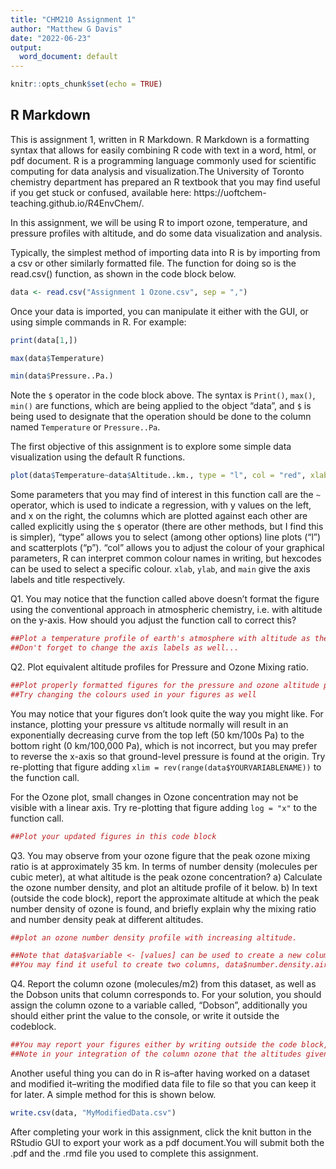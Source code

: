 ---
title: "CHM210 Assignment 1"
author: "Matthew G Davis"
date: "2022-06-23"
output:
  word_document: default
---

```{r setup, include=FALSE}
knitr::opts_chunk$set(echo = TRUE)
```

## R Markdown
This is assignment 1, written in R Markdown. R Markdown is a formatting syntax that allows for easily combining R code with text in a word, html, or pdf document. R is a programming language commonly used for scientific computing for data analysis and visualization.The University of Toronto chemistry department has prepared an R textbook that you may find useful if you get stuck or confused, available here: https://uoftchem-teaching.github.io/R4EnvChem/.

In this assignment, we will be using R to import ozone, temperature, and pressure profiles with altitude, and do some data visualization and analysis.

Typically, the simplest method of importing data into R is by importing from a csv or other similarly formatted file. The function for doing so is the read.csv() function, as shown in the code block below.

```{r}
data <- read.csv("Assignment 1 Ozone.csv", sep = ",")
```

Once your data is imported, you can manipulate it either with the GUI, or using simple commands in R. For example:

```{r}
print(data[1,])

max(data$Temperature)

min(data$Pressure..Pa.)
```

Note the `$` operator in the code block above. The syntax is `Print()`, `max()`, `min()` are functions, which are being applied to the object "data", and `$` is being used to designate that the operation should be done to the column named `Temperature` or `Pressure..Pa`.

The first objective of this assignment is to explore some simple data visualization using the default R functions. 

```{r}
plot(data$Temperature~data$Altitude..km., type = "l", col = "red", xlab = "Altitude (km)", ylab = "Temperature (C)", main = "Temperature Profile of Earth's Atmosphere")
```

Some parameters that you may find of interest in this function call are the `~` operator, which is used to indicate a regression, with y values on the left, and x on the right, the columns which are plotted against each other are called explicitly using the `$` operator (there are other methods, but I find this is simpler), "type" allows you to select (among other options) line plots ("l") and scatterplots ("p"). "col" allows you to adjust the colour of your graphical parameters, R can interpret common colour names in writing, but hexcodes can be used to select a specific colour. `xlab`, `ylab`, and `main` give the axis labels and title respectively.

Q1. You may notice that the function called above doesn't format the figure using the conventional approach in atmospheric chemistry, i.e. with altitude on the y-axis. How should you adjust the function call to correct this?

```{r}
##Plot a temperature profile of earth's atmosphere with altitude as the y-axis
##Don't forget to change the axis labels as well...

```


Q2. Plot equivalent altitude profiles for Pressure and Ozone Mixing ratio.

```{r}
##Plot properly formatted figures for the pressure and ozone altitude profiles, including properly labelled axes and a title
##Try changing the colours used in your figures as well
```

You may notice that your figures don't look quite the way you might like. For instance, plotting your pressure vs altitude normally will result in an exponentially decreasing curve from the top left (50 km/100s Pa) to the bottom right (0 km/100,000 Pa), which is not incorrect, but you may prefer to reverse the x-axis so that ground-level pressure is found at the origin. Try re-plotting that figure adding `xlim = rev(range(data$YOURVARIABLENAME))` to the function call.

For the Ozone plot, small changes in Ozone concentration may not be visible with a linear axis. Try re-plotting that figure adding `log = "x"` to the function call.

```{r}
##Plot your updated figures in this code block

```

Q3. You may observe from your ozone figure that the peak ozone mixing ratio is at approximately 35 km. In terms of number density (molecules per cubic meter), at what altitude is the peak ozone concentration? 
a) Calculate the ozone number density, and plot an altitude profile of it below. 
b) In text (outside the code block), report the approximate altitude at which the peak number density of ozone is found, and briefly explain why the mixing ratio and number density peak at different altitudes.

```{r}
##plot an ozone number density profile with increasing altitude. 

##Note that data$variable <- [values] can be used to create a new column in your dataframe labeled "variable", with the values given by [values].
##You may find it useful to create two columns, data$number.density.air, and data$number.density.ozone


```



Q4. Report the column ozone (molecules/m2) from this dataset, as well as the Dobson units that column corresponds to. For your solution, you should assign the column ozone to a variable called, "Dobson", additionally you should either print the value to the console, or write it outside the codeblock.

```{r}
##You may report your figures either by writing outside the code block, or by printing the values to the console.
##Note in your integration of the column ozone that the altitudes given are in kilometers, while you need to calculate the column in terms of meters.

```



Another useful thing you can do in R is--after having worked on a dataset and modified it--writing the modified data file to file so that you can keep it for later. A simple method for this is shown below.

```{r}
write.csv(data, "MyModifiedData.csv")
```

After completing your work in this assignment, click the knit button in the RStudio GUI to export your work as a pdf document.You will submit both the .pdf and the .rmd file you used to complete this assignment.
